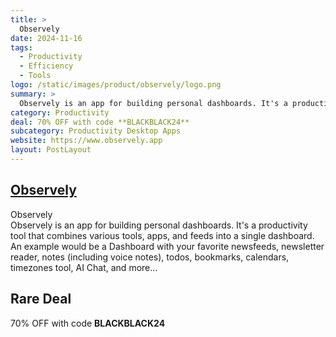 ```yaml
---
title: >
  Observely
date: 2024-11-16
tags:
  - Productivity
  - Efficiency
  - Tools
logo: /static/images/product/observely/logo.png
summary: >
  Observely is an app for building personal dashboards. It's a productivity tool that combines various tools, apps, and feeds into a single dashboard. An example would be a Dashboard with your favorite newsfeeds, newsletter reader, notes (including voice notes), todos, bookmarks, calendars, timezones tool, AI Chat, and more...
category: Productivity
deal: 70% OFF with code **BLACKBLACK24**
subcategory: Productivity Desktop Apps
website: https://www.observely.app
layout: PostLayout
---
```


## [Observely](https://www.observely.app)

Observely <br/>
Observely is an app for building personal dashboards. It's a productivity tool that combines various tools, apps, and feeds into a single dashboard. An example would be a Dashboard with your favorite newsfeeds, newsletter reader, notes (including voice notes), todos, bookmarks, calendars, timezones tool, AI Chat, and more...

## Rare Deal

70% OFF with code **BLACKBLACK24**
